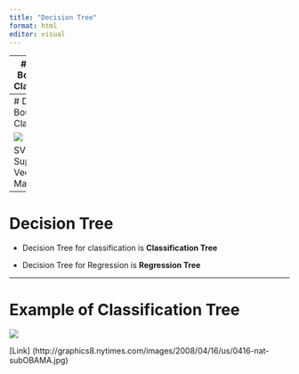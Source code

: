 ```yaml
---
title: "Decision Tree"
format: html
editor: visual
---
```



---
# Decision Boundary in Classification



![](images/db.png)


Classification is a process of finding the **decision boundary** that best separate two classes


---
# Decision Boundary in Classification

![](images/db1.png)



SVM = Support Vector Machine



---
# Decision Tree

- Decision Tree for classification is **Classification Tree**

- Decision Tree for Regression is **Regression Tree**

---
# Example of Classification Tree



![](images/tree2.jpg)


[Link] (http://graphics8.nytimes.com/images/2008/04/16/us/0416-nat-subOBAMA.jpg)


